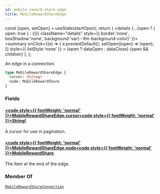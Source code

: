 ```yaml
---
id: mobile-reward-share-edge
title: MobileRewardShareEdge
---
```









  const [open, setOpen] = useState(startOpen);
  return (
    <details {...(open ? { open: true } : {})} className="details" style={{ border:'none', boxShadow:'none', background:'var(--ifm-background-color)' }}>
      <summary
        onClick={(e) => {
          e.preventDefault();
          setOpen((open) => !open);
        }}
        style={{ listStyle:'none' }}
      >
      {open ? dataOpen : dataClose}
      </summary>
      {open && children}
    </details>
  );
};








An edge in a connection.


```graphql
type MobileRewardShareEdge {
  cursor: String!
  node: MobileRewardShare
}
```




### Fields

#### [<code style={{ fontWeight: 'normal' }}>MobileRewardShareEdge.<b>cursor</b></code>](#)<Bullet />[<code style={{ fontWeight: 'normal' }}><b>String!</b></code>](/graphql/schema/types/scalars/string.mdx) <Badge class="badge badge--secondary badge--non_null" text="non-null"/> <Badge class="badge badge--secondary " text="scalar"/> 
A cursor for use in pagination.


#### [<code style={{ fontWeight: 'normal' }}>MobileRewardShareEdge.<b>node</b></code>](#)<Bullet />[<code style={{ fontWeight: 'normal' }}><b>MobileRewardShare</b></code>](/graphql/schema/types/objects/mobile-reward-share.mdx) <Badge class="badge badge--secondary " text="object"/> 
The item at the end of the edge.






### Member Of

[`MobileRewardShareConnection`](/graphql/schema/types/objects/mobile-reward-share-connection.mdx)  <Badge class="badge badge--secondary badge--relation" text="object"/>